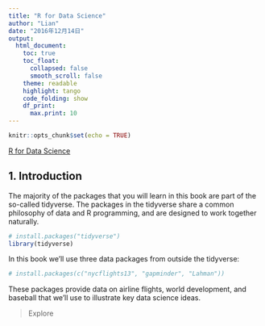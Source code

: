 ```yaml
---
title: "R for Data Science"
author: "Lian"
date: "2016年12月14日"
output:
  html_document:
    toc: true
    toc_float:
      collapsed: false
      smooth_scroll: false
    theme: readable
    highlight: tango
    code_folding: show
    df_print:
      max.print: 10
---
```


```r
knitr::opts_chunk$set(echo = TRUE)
```

[R for Data Science](http://r4ds.had.co.nz/)

## 1. Introduction
The majority of the packages that you will learn in this book are part of the so-called tidyverse. The packages in the tidyverse share a common philosophy of data and R programming, and are designed to work together naturally.

```r
# install.packages("tidyverse")
library(tidyverse)
```

In this book we’ll use three data packages from outside the tidyverse:
```r
# install.packages(c("nycflights13", "gapminder", "Lahman"))
```

These packages provide data on airline flights, world development, and baseball that we’ll use to illustrate key data science ideas.

> Explore




